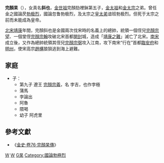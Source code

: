 '''完顏杲'''（{{bd|11世纪||1130年|9月|catIdx=}}），女真名'''斜也'''，[[金世祖|金世祖]]完顏劾裡鉢第五子，[[金太祖|金太祖]]和[[金太宗|金太宗]]之弟。曾任金之國論昃[[勃极烈|勃极烈]]，國論忽鲁勃极烈，及太宗之[[皇太弟|皇太弟]]谙班勃极烈。但死于太宗之前而未能成為皇帝。

[[北宋|北宋]][[靖康|靖康]]年間，完顏斜也是金國兩次伐宋時的名義上的總帥，統領一個侄兒[[完顏宗望|完顏宗望]]、一個堂侄[[完顏宗翰|完顏宗翰]]攻破北宋首都[[開封|開封]]城，造成「[[靖康之難|靖康之難]]」滅亡了北宋。[[南宋|南宋]]成立後，又作為總帥統領其侄兒[[完顏宗弼|完顏宗弼]]攻入江南，攻下南宋“行在”首都[[臨安府|臨安府]]和[[明州_(开元)|明州]]，使宋高宗[[趙構|趙構]]狼狽逃到海上避難。


== 家庭 ==
*子：
**第九子 遼王 [[完顏宗義|完顏宗義]]，名 孛吉，也作孛極
**蒲馬
**孛論出
**阿魯
**隈喝
**幼子 阿虎里

==參考文獻==
*《[[S:金史/卷76#杲|金史·卷76·完顏杲傳]]》
{{金朝人物小作品}}

[[Category:金朝皇族|W]]
[[Category:金朝军事人物|W]]
[[Category:完顏氏|G杲]]
[[Category:國論勃極烈|Category:國論勃極烈]]

{{mil-bio-stub}}